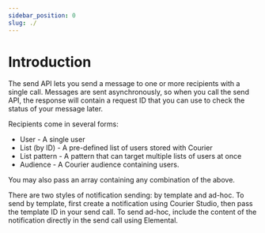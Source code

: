 ```yaml
---
sidebar_position: 0
slug: ./
---
```



# Introduction

The send API lets you send a message to one or more recipients with a single call. Messages are sent asynchronously, so when you call the send API,
the response will contain a request ID that you can use to check the status of your message later.

Recipients come in several forms:
- User - A single user
- List (by ID) - A pre-defined list of users stored with Courier
- List pattern - A pattern that can target multiple lists of users at once
- Audience - A Courier audience containing users.

You may also pass an array containing any combination of the above.

There are two styles of notification sending: by template and ad-hoc.
To send by template, first create a notification using Courier Studio, then pass the template ID in your send call.
To send ad-hoc, include the content of the notification directly in the send call using Elemental.
